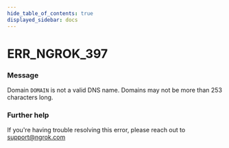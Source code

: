 ```yaml
---
hide_table_of_contents: true
displayed_sidebar: docs
---
```



# ERR_NGROK_397

### Message

Domain `DOMAIN` is not a valid DNS name. Domains may not be more than 253 characters long.

<ErrorDetails error="err_ngrok_397" />

### Further help

If you're having trouble resolving this error, please reach out to [support@ngrok.com](mailto:support@ngrok.com?subject=Help%20with%20ERR_NGROK_397)
